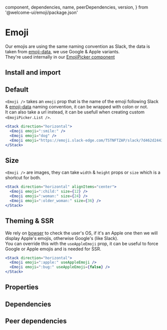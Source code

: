 
  component,
  dependencies,
  name,
  peerDependencies,
  version,
} from '@welcome-ui/emoji/package.json'

# Emoji

<tagversion version={version} name={name} component={component} />

Our emojis are using the same naming convention as Slack, the data is taken from [emoji-data], we use Google & Apple variants.  
They're used internally in our [EmojiPicker component](https://www.welcome-ui.com/components/emoji-picker)

## Install and import

<usage component={component} name={name} peerDependencies={peerDependencies} />

## Default

`<Emoji />` takes an `emoji` prop that is the name of the emoji following Slack & [emoji-data] naming convention, it can be wrapped with colon or not.  
It can also take a url instead, it can be usefull when creating custom `<EmojiPicker.List />`.

```jsx
<Stack direction="horizontal">
  <Emoji emoji=":smile:" />
  <Emoji emoji="dog" />
  <Emoji emoji="https://emoji.slack-edge.com/TSTNFTZAP/slack/7d462d2443.png" />
</Stack>
```

## Size

`<Emoji />` are images, they can take `width` & `height` props or `size` which is a shortcut for both.

```jsx
<Stack direction="horizontal" alignItems="center">
  <Emoji emoji=":child:" size={12} />
  <Emoji emoji=":woman:" size={24} />
  <Emoji emoji=":older_woman:" size={36} />
</Stack>
```

## Theming & SSR

We rely on [bowser](https://www.npmjs.com/package/bowser/v/2.11.0) to check the user's OS, if it's an Apple one then we will display Apple's emojis, otherwise Google's (like Slack).  
You can override this with the `useAppleEmoji` prop, it can be useful to force Google or Apple emojis and is needed for SSR.

```jsx
<Stack direction="horizontal">
  <Emoji emoji=":apple:" useAppleEmoji />
  <Emoji emoji=":bug:" useAppleEmoji={false} />
</Stack>
```

## Properties

<props propTypes={props.propTypes.Emoji} />

## Dependencies

<dependencies dependencies={dependencies} />

## Peer dependencies

<dependencies dependencies={peerDependencies} />

[emoji-data]: https://github.com/iamcal/emoji-data

